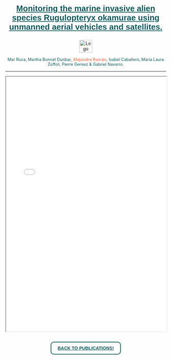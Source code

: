 
<style>
  /* Contenedor de la imagen */
  .hero-container {
    width: 100%;
    text-align: center; /* Centra el contenido dentro del contenedor */
  }
  
  /* Imagen de fondo sin tintado */
  .hero-image {
    width: 100%;
    height: auto; /* Mantiene la proporción original de la imagen */
    object-fit: cover;
  }
  
  /* Estilo del título del artículo */
  .article-title {
    color: #125F63; /* Color del texto del título */
    font-size: 1.5em; /* Ajusta el tamaño del texto según sea necesario */
    font-family: sans-serif; /* Fuente sans-serif */
    margin-top: 20px; /* Espacio entre la imagen y el título */
    text-align: center; /* Centra el texto */
  }
</style>

<!-- Título del artículo como enlace al DOI -->
<div class="article-title">
##  <a href="https://doi.org/10.3389/fmars.2022.1004012" style="color: #125F63;font-size: 0.8em;cursor: pointer; transition: color 0.3s, text-decoration 0.3s;" onmouseover="this.style.color='white'; this.style.textDecoration='underline';" onmouseout="this.style.color='#F39075'; this.style.textDecoration='none';">Monitoring the marine invasive alien species Rugulopteryx okamurae using unmanned aerial vehicles and satellites.</a>
</div>


<p style="text-align: center;">
  <img src="logos/fmar_logo.png" alt="Logo" style="height: 40px;">
</p>


<div style="text-align: center;">
  <span style="font-size: 0.9em; color: #125F63;">
  Mar Roca, Martha Bonnet Dunbar, <strong style="color: #F39075;">Alejandro Román</strong>, Isabel Caballero, Maria Laura Zoffoli, Pierre Gernez & Gabriel Navarro.
  
----
   
<iframe src="pdfs/paper9.pdf" width="100%" height="800"></iframe>


```{=html}
<p style="text-align: center; margin: 30px;">
    <a href="/publications/index.qmd" style="text-decoration: none;">
        <button style="padding: 10px 20px; background-color: transparent; color: #125F63; border: 2px solid #125F63; border-radius: 10px; cursor: pointer; font-size: 1em; font-weight: bold; text-decoration: underline; transition: background-color 0.3s, color 0.3s;">
            BACK TO PUBLICATIONS!
        </button>
    </a>
</p>
```